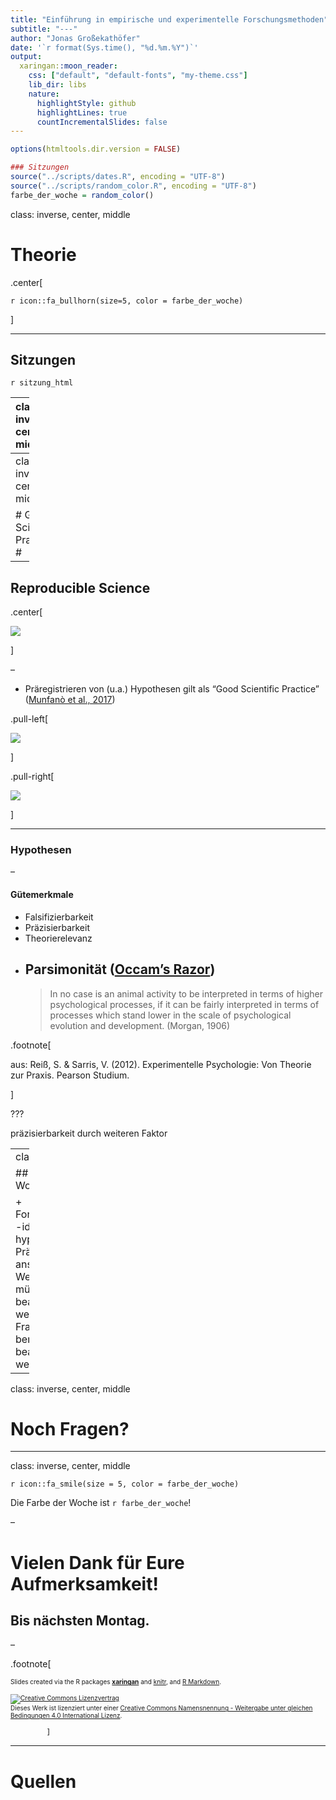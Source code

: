 ```yaml
---
title: "Einführung in empirische und experimentelle Forschungsmethoden"
subtitle: "---"
author: "Jonas Großekathöfer"
date: '`r format(Sys.time(), "%d.%m.%Y")`'
output:
  xaringan::moon_reader:
    css: ["default", "default-fonts", "my-theme.css"]
    lib_dir: libs
    nature:
      highlightStyle: github
      highlightLines: true
      countIncrementalSlides: false
---
```


```r

options(htmltools.dir.version = FALSE)

### Sitzungen
source("../scripts/dates.R", encoding = "UTF-8")
source("../scripts/random_color.R", encoding = "UTF-8")
farbe_der_woche = random_color()

```
class: inverse, center, middle

# Theorie #

.center[

`r icon::fa_bullhorn(size=5, color = farbe_der_woche)`

]

---

## Sitzungen ##

`r sitzung_html`

---
class: inverse, center, middle

# Eigenes Projekt #

.center[

`r icon::fa_vial(size=5, color = farbe_der_woche)`

`r icon::fa_burn(size=5, color = "orange")`

]

---
class: inverse, center, middle

# Good Scientific Practice #

---

## Reproducible Science ##

.center[

![](imgs/Munfano2017_Fig1.png)

]

--

+  Präregistrieren von (u.a.) Hypothesen gilt als "Good Scientific Practice"
   ([Munfanò et al., 2017](https://www.nature.com/articles/s41562-016-0021))

.pull-left[

[![](https://aspredicted.org/images/aspredicted_penn_wharton.png)](https://aspredicted.org)

]

.pull-right[

[![](https://osf.io/static/img/registries/osf-prereg-red.png)](https://cos.io/prereg/)

]

---

### Hypothesen ###

--

#### Gütemerkmale ####

+   Falsifizierbarkeit
+   Präzisierbarkeit
+   Theorierelevanz
+   Parsimonität ([Occam's Razor](https://de.wikipedia.org/wiki/Ockhams_Rasiermesser))
--

    > In no case is an animal activity to be interpreted in terms of higher
    > psychological processes, if it can be fairly interpreted in terms of
    > processes which stand lower in the scale of psychological evolution and
    > development. (Morgan, 1906)


.footnote[

aus: Reiß, S. & Sarris, V. (2012). Experimentelle Psychologie: Von Theorie zur
Praxis. Pearson Studium.

]

???

präzisierbarkeit durch weiteren Faktor



---
class: inverse

## Für nächste Woche:

+   Forschungsdesign, -ideen, -hypothesen?
+   Präregistrierung anschauen
    +    Welche Fragen müssen beantwortet werden?
    +    Welche Fragen können bereits beantwortet werden?

---

class: inverse, center, middle

# Noch Fragen?

---

class: inverse, center, middle

`r icon::fa_smile(size = 5, color = farbe_der_woche)`

Die Farbe der Woche ist `r farbe_der_woche`!

--

# Vielen Dank für Eure Aufmerksamkeit!


## Bis nächsten Montag.

--

.footnote[

<font size="-2">Slides created via the R packages
[**xaringan**](https://github.com/yihui/xaringan) and
[knitr](http://yihui.name/knitr), and [R
Markdown](https://rmarkdown.rstudio.com).

<a rel="license" href="http://creativecommons.org/licenses/by-sa/4.0/"><img
alt="Creative Commons Lizenzvertrag" style="border-width:0"
src="https://i.creativecommons.org/l/by-sa/4.0/88x31.png" /></a><br />Dieses
Werk ist lizenziert unter einer <a rel="license"
href="http://creativecommons.org/licenses/by-sa/4.0/">Creative Commons
Namensnennung - Weitergabe unter gleichen Bedingungen 4.0 International
Lizenz</a>.</font size>

            ]


---

# Quellen


